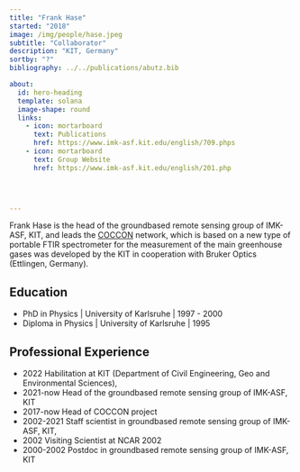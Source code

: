 ---
title: "Frank Hase"
started: "2018"
image: /img/people/hase.jpeg
subtitle: "Collaborator"
description: "KIT, Germany"
sortby: "?"
bibliography: ../../publications/abutz.bib

about:
  id: hero-heading
  template: solana
  image-shape: round
  links:
    - icon: mortarboard
      text: Publications
      href: https://www.imk-asf.kit.edu/english/709.phps
    - icon: mortarboard
      text: Group Website
      href: https://www.imk-asf.kit.edu/english/201.php


      

---

Frank Hase is the head of the groundbased remote sensing group of IMK-ASF, KIT, and leads the [COCCON](https://www.imk-asf.kit.edu/english/COCCON.php) network, which is based on a new type of portable FTIR spectrometer for the measurement of the main greenhouse gases was developed by the KIT in cooperation with Bruker Optics (Ettlingen, Germany). 

## Education

- [PhD in Physics]{.fw-bold} |  University of Karlsruhe  |  1997 - 2000
- [Diploma in Physics]{.fw-bold} |  University of Karlsruhe |  1995

## Professional Experience

- [2022]{.fw-bold} Habilitation at KIT (Department of Civil Engineering, Geo and Environmental Sciences), 
- [2021-now]{.fw-bold} Head of the groundbased remote sensing group of IMK-ASF, KIT
- [2017-now]{.fw-bold} Head of COCCON project
- [2002-2021]{.fw-bold} Staff scientist in groundbased remote sensing group of IMK-ASF, KIT,
- [2002]{.fw-bold} Visiting Scientist at NCAR 2002
- [2000-2002]{.fw-bold} Postdoc in groundbased remote sensing group of IMK-ASF, KIT

